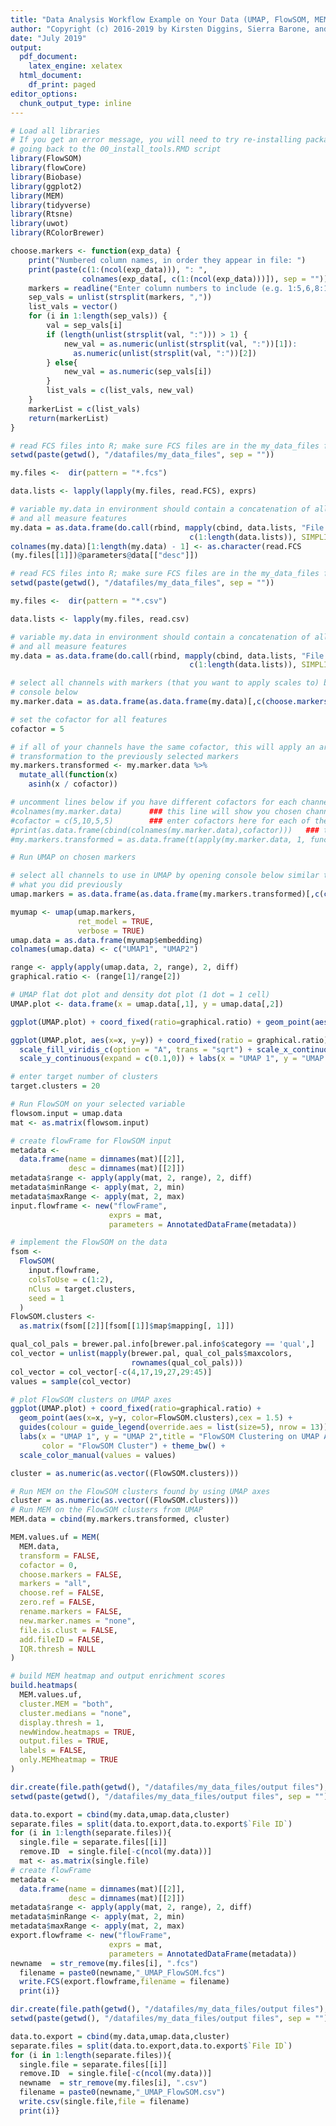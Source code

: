 ```yaml
---
title: "Data Analysis Workflow Example on Your Data (UMAP, FlowSOM, MEM)"
author: "Copyright (c) 2016-2019 by Kirsten Diggins, Sierra Barone, and Jonathan Irish, All Rights Reserved; see EULA-MEM.text for MEM license information"
date: "July 2019"
output:
  pdf_document:
    latex_engine: xelatex
  html_document:
    df_print: paged
editor_options:
  chunk_output_type: inline
---
```

```r
# Load all libraries
# If you get an error message, you will need to try re-installing packages by 
# going back to the 00_install_tools.RMD script
library(FlowSOM)
library(flowCore)
library(Biobase)
library(ggplot2)
library(MEM)
library(tidyverse)
library(Rtsne)
library(uwot)
library(RColorBrewer)

choose.markers <- function(exp_data) {
    print("Numbered column names, in order they appear in file: ")
    print(paste(c(1:(ncol(exp_data))), ": ", 
                colnames(exp_data[, c(1:(ncol(exp_data)))]), sep = ""))
    markers = readline("Enter column numbers to include (e.g. 1:5,6,8:10).\n")
    sep_vals = unlist(strsplit(markers, ","))
    list_vals = vector()
    for (i in 1:length(sep_vals)) {
        val = sep_vals[i]
        if (length(unlist(strsplit(val, ":"))) > 1) {
            new_val = as.numeric(unlist(strsplit(val, ":"))[1]):
              as.numeric(unlist(strsplit(val, ":"))[2])
        } else{
            new_val = as.numeric(sep_vals[i])
        }
        list_vals = c(list_vals, new_val)
    }
    markerList = c(list_vals)
    return(markerList)
}
```

```r
# read FCS files into R; make sure FCS files are in the my_data_files folder 
setwd(paste(getwd(), "/datafiles/my_data_files", sep = ""))

my.files <-  dir(pattern = "*.fcs")

data.lists <- lapply(lapply(my.files, read.FCS), exprs)

# variable my.data in environment should contain a concatenation of all cells
# and all measure features 
my.data = as.data.frame(do.call(rbind, mapply(cbind, data.lists, "File ID" = 
                                        c(1:length(data.lists)), SIMPLIFY = F)))
colnames(my.data)[1:length(my.data) - 1] <- as.character(read.FCS
(my.files[[1]])@parameters@data[["desc"]])
```
```r
# read FCS files into R; make sure FCS files are in the my_data_files folder 
setwd(paste(getwd(), "/datafiles/my_data_files", sep = ""))

my.files <-  dir(pattern = "*.csv")

data.lists <- lapply(my.files, read.csv)

# variable my.data in environment should contain a concatenation of all cells
# and all measure features 
my.data = as.data.frame(do.call(rbind, mapply(cbind, data.lists, "File ID" = 
                                        c(1:length(data.lists)), SIMPLIFY = F)))
```
```r
# select all channels with markers (that you want to apply scales to) by opening
# console below
my.marker.data = as.data.frame(as.data.frame(my.data)[,c(choose.markers(my.data))])

# set the cofactor for all features
cofactor = 5

# if all of your channels have the same cofactor, this will apply an arcsih
# transformation to the previously selected markers
my.markers.transformed <- my.marker.data %>%
  mutate_all(function(x)
    asinh(x / cofactor))

# uncomment lines below if you have different cofactors for each channel 
#colnames(my.marker.data)      ### this line will show you chosen channels to run analysis on
#cofactor = c(5,10,5,5)        ### enter cofactors here for each of the channels (separated by a comma)
#print(as.data.frame(cbind(colnames(my.marker.data),cofactor)))   ### this line will show you each channel and the respective cofactor for scaling
#my.markers.transformed = as.data.frame(t(apply(my.marker.data, 1, function(x) asinh(x/cofactor))))    ### apply scales to data
```
```r
# Run UMAP on chosen markers

# select all channels to use in UMAP by opening console below similar to
# what you did previously
umap.markers = as.data.frame(as.data.frame(my.markers.transformed)[,c(choose.markers(my.markers.transformed))])

myumap <- umap(umap.markers, 
               ret_model = TRUE, 
               verbose = TRUE)
umap.data = as.data.frame(myumap$embedding)
colnames(umap.data) <- c("UMAP1", "UMAP2")

range <- apply(apply(umap.data, 2, range), 2, diff)
graphical.ratio <- (range[1]/range[2])

# UMAP flat dot plot and density dot plot (1 dot = 1 cell)
UMAP.plot <- data.frame(x = umap.data[,1], y = umap.data[,2])

ggplot(UMAP.plot) + coord_fixed(ratio=graphical.ratio) + geom_point(aes(x=x, y=y), cex = 1) + labs( x = "UMAP 1", y = "UMAP 2") + theme_bw()

ggplot(UMAP.plot, aes(x=x, y=y)) + coord_fixed(ratio = graphical.ratio)  + geom_bin2d(bins = 128) + 
  scale_fill_viridis_c(option = "A", trans = "sqrt") + scale_x_continuous(expand = c(0.1,0)) + 
  scale_y_continuous(expand = c(0.1,0)) + labs(x = "UMAP 1", y = "UMAP 2") + theme_bw()
```

```r
# enter target number of clusters
target.clusters = 20

# Run FlowSOM on your selected variable
flowsom.input = umap.data
mat <- as.matrix(flowsom.input)

# create flowFrame for FlowSOM input
metadata <-
  data.frame(name = dimnames(mat)[[2]],
             desc = dimnames(mat)[[2]])
metadata$range <- apply(apply(mat, 2, range), 2, diff)
metadata$minRange <- apply(mat, 2, min)
metadata$maxRange <- apply(mat, 2, max)
input.flowframe <- new("flowFrame",
                      exprs = mat,
                      parameters = AnnotatedDataFrame(metadata))

# implement the FlowSOM on the data
fsom <-
  FlowSOM(
    input.flowframe,
    colsToUse = c(1:2),
    nClus = target.clusters,
    seed = 1
  )
FlowSOM.clusters <-
  as.matrix(fsom[[2]][fsom[[1]]$map$mapping[, 1]])

qual_col_pals = brewer.pal.info[brewer.pal.info$category == 'qual',]
col_vector = unlist(mapply(brewer.pal, qual_col_pals$maxcolors, 
                           rownames(qual_col_pals)))
col_vector = col_vector[-c(4,17,19,27,29:45)]
values = sample(col_vector)

# plot FlowSOM clusters on UMAP axes
ggplot(UMAP.plot) + coord_fixed(ratio=graphical.ratio) + 
  geom_point(aes(x=x, y=y, color=FlowSOM.clusters),cex = 1.5) + 
  guides(colour = guide_legend(override.aes = list(size=5), nrow = 13)) +
  labs(x = "UMAP 1", y = "UMAP 2",title = "FlowSOM Clustering on UMAP Axes", 
       color = "FlowSOM Cluster") + theme_bw() + 
  scale_color_manual(values = values)  

cluster = as.numeric(as.vector((FlowSOM.clusters)))
```

```r
# Run MEM on the FlowSOM clusters found by using UMAP axes
cluster = as.numeric(as.vector((FlowSOM.clusters)))
# Run MEM on the FlowSOM clusters from UMAP
MEM.data = cbind(my.markers.transformed, cluster)

MEM.values.uf = MEM(
  MEM.data,
  transform = FALSE,
  cofactor = 0,
  choose.markers = FALSE,
  markers = "all",
  choose.ref = FALSE,
  zero.ref = FALSE,
  rename.markers = FALSE,
  new.marker.names = "none",
  file.is.clust = FALSE,
  add.fileID = FALSE,
  IQR.thresh = NULL
)

# build MEM heatmap and output enrichment scores
build.heatmaps(
  MEM.values.uf,
  cluster.MEM = "both",
  cluster.medians = "none",
  display.thresh = 1,
  newWindow.heatmaps = TRUE,
  output.files = TRUE,
  labels = FALSE,
  only.MEMheatmap = TRUE
)
```

```r
dir.create(file.path(getwd(), "/datafiles/my_data_files/output files"), showWarnings = FALSE)
setwd(paste(getwd(), "/datafiles/my_data_files/output files", sep = ""))

data.to.export = cbind(my.data,umap.data,cluster)
separate.files = split(data.to.export,data.to.export$`File ID`)
for (i in 1:length(separate.files)){
  single.file = separate.files[[i]]
  remove.ID  = single.file[-c(ncol(my.data))]
  mat <- as.matrix(single.file)
# create flowFrame
metadata <-
  data.frame(name = dimnames(mat)[[2]],
             desc = dimnames(mat)[[2]])
metadata$range <- apply(apply(mat, 2, range), 2, diff)
metadata$minRange <- apply(mat, 2, min)
metadata$maxRange <- apply(mat, 2, max)
export.flowframe <- new("flowFrame",
                      exprs = mat,
                      parameters = AnnotatedDataFrame(metadata))
newname  = str_remove(my.files[i], ".fcs")
  filename = paste0(newname,"_UMAP_FlowSOM.fcs")
  write.FCS(export.flowframe,filename = filename)
  print(i)}
```

```r
dir.create(file.path(getwd(), "/datafiles/my_data_files/output files"), showWarnings = FALSE)
setwd(paste(getwd(), "/datafiles/my_data_files/output files", sep = ""))

data.to.export = cbind(my.data,umap.data,cluster)
separate.files = split(data.to.export,data.to.export$`File ID`)
for (i in 1:length(separate.files)){
  single.file = separate.files[[i]]
  remove.ID  = single.file[-c(ncol(my.data))]
  newname  = str_remove(my.files[i], ".csv")
  filename = paste0(newname,"_UMAP_FlowSOM.csv")
  write.csv(single.file,file = filename)
  print(i)}
```
